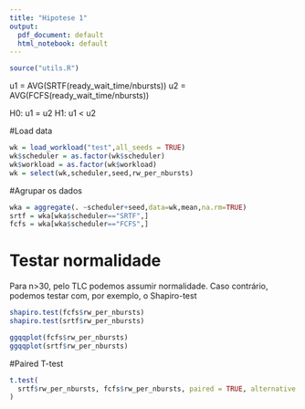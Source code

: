 ```yaml
---
title: "Hipotese 1"
output:
  pdf_document: default
  html_notebook: default
---
```

```r
source("utils.R")
```

u1 = AVG(SRTF(ready_wait_time/nbursts))
u2 = AVG(FCFS(ready_wait_time/nbursts))

H0: u1 = u2
H1: u1 < u2

#Load data

```r
wk = load_workload("test",all_seeds = TRUE)
wk$scheduler = as.factor(wk$scheduler)
wk$workload = as.factor(wk$workload)
wk = select(wk,scheduler,seed,rw_per_nbursts)
```

#Agrupar os dados
```r
wka = aggregate(. ~scheduler+seed,data=wk,mean,na.rm=TRUE)
srtf = wka[wka$scheduler=="SRTF",]
fcfs = wka[wka$scheduler=="FCFS",]
```


# Testar normalidade
Para n>30, pelo TLC podemos assumir normalidade.
Caso contrário, podemos testar com, por exemplo, o Shapiro-test

```r
shapiro.test(fcfs$rw_per_nbursts)
shapiro.test(srtf$rw_per_nbursts)

ggqqplot(fcfs$rw_per_nbursts)
ggqqplot(srtf$rw_per_nbursts)
```


#Paired T-test

```r
t.test(
  srtf$rw_per_nbursts, fcfs$rw_per_nbursts, paired = TRUE, alternative = "less"
)
```
